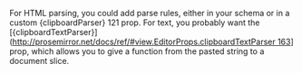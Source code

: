 For HTML parsing, you could add parse rules, either in your schema or in a custom {clipboardParser} 121 prop. For text, you probably want the \[{clipboardTextParser}\]([http://prosemirror.net/docs/ref/#view.EditorProps.clipboardTextParser 163](http://prosemirror.net/docs/ref/#view.EditorProps.clipboardTextParser)\] prop, which allows you to give a function from the pasted string to a document slice.